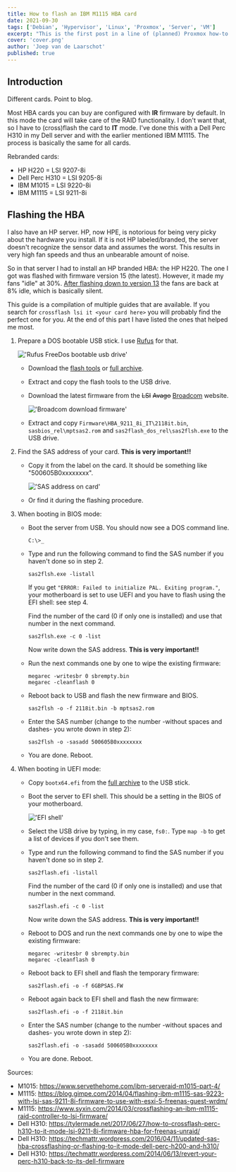 ```yaml
---
title: How to flash an IBM M1115 HBA card
date: 2021-09-30
tags: ['Debian', 'Hypervisor', 'Linux', 'Proxmox', 'Server', 'VM']
excerpt: "This is the first post in a line of (planned) Proxmox how-to posts. In this first post I'll configure a server and install Proxmox and do some basic configuration."
cover: 'cover.png'
author: 'Joep van de Laarschot'
published: true
---
```


## Introduction

Different cards. Point to blog.

Most HBA cards you can buy are configured with **IR** firmware by default. In this mode the card will take care of the RAID functionality. I don't want that, so I have to (cross)flash the card to **IT** mode. I've done this with a Dell Perc H310 in my Dell server and with the earlier mentioned IBM M1115. The process is basically the same for all cards.

<Alert type='info'>
    Rebranded cards:

* HP H220 = LSI 9207-8i
* Dell Perc H310 = LSI 9205-8i
* IBM M1015 = LSI 9220-8i
* IBM M1115 = LSI 9211-8i

</Alert>

## Flashing the HBA

<Alert type='warning'>
I also have an HP server. HP, now HPE, is notorious for being very picky about the hardware you install. If it is not HP labeled/branded, the server doesn't recognize the sensor data and assumes the worst. This results in very high fan speeds and thus an unbearable amount of noise.

So in that server I had to install an HP branded HBA: the HP H220. The one I got was flashed with firmware version 15 (the latest). However, it made my fans "idle" at 30%. [After flashing down to version 13](https://www.reddit.com/r/homelab/comments/evg5in/howto_fix_loud_hp_server_fans_with_an_hp_h220_hba/) the fans are back at 8% idle, which is basically silent.
</Alert>

This guide is a compilation of multiple guides that are available. If you search for `crossflash lsi it <your card here>` you will probably find the perfect one for you. At the end of this part I have listed the ones that helped me most.

1. Prepare a DOS bootable USB stick. I use [Rufus](https://rufus.ie/) for that.

    !['Rufus FreeDos bootable usb drive'](rufus-freedos.png)

    * Download the [flash tools](https://cdn.joeplaa.com/hba-flash/flash-tools.7z) or [full archive](https://cdn.joeplaa.com/hba-flash/LSI-9211-8i.7z).
    * Extract and copy the flash tools to the USB drive.
    * Download the latest firmware from the ~~LSI~~ ~~Avago~~ [Broadcom](https://www.broadcom.com/support/download-search) website.

        !['Broadcom download firmware'](broadcom-download.png)

    * Extract and copy `Firmware\HBA_9211_8i_IT\2118it.bin`, `sasbios_rel\mptsas2.rom` and `sas2flash_dos_rel\sas2flsh.exe` to the USB drive.

2. Find the SAS address of your card. **This is very important!!**

    * Copy it from the label on the card. It should be something like "500605B0xxxxxxxx".

        !['SAS address on card'](sas-address.jpg)

    * Or find it during the flashing procedure.

3. When booting in BIOS mode:

    * Boot the server from USB. You should now see a DOS command line.

        ```command
        C:\>_
        ```

    * Type and run the following command to find the SAS number if you haven't done so in step 2.

        ```command
        sas2flsh.exe -listall
        ```

        If you get `"ERROR: Failed to initialize PAL. Exiting program."`, your motherboard is set to use UEFI and you have to flash using the EFI shell: see step 4.

        Find the number of the card (0 if only one is installed) and use that number in the next command.

        ```command
        sas2flsh.exe -c 0 -list
        ```

        Now write down the SAS address. **This is very important!!**

    * Run the next commands one by one to wipe the existing firmware:

        ```command
        megarec -writesbr 0 sbrempty.bin
        megarec -cleanflash 0
        ```

    * Reboot back to USB and flash the new firmware and BIOS.

        ```command
        sas2flsh -o -f 2118it.bin -b mptsas2.rom 
        ```

    * Enter the SAS number (change to the number -without spaces and dashes- you wrote down in step 2):

        ```command
        sas2flsh -o -sasadd 500605B0xxxxxxxx
        ```

    * You are done. Reboot.

4. When booting in UEFI mode:

    * Copy `bootx64.efi` from the [full archive](https://cdn.joeplaa.com/hba-flash/LSI-9211-8i.7z) to the USB stick.

    * Boot the server to EFI shell. This should be a setting in the BIOS of your motherboard.

        !['EFI shell'](efi-shell.jpg)

    * Select the USB drive by typing, in my case, `fs0:`. Type `map -b` to get a list of devices if you don't see them.

    * Type and run the following command to find the SAS number if you haven't done so in step 2.

        ```shell
        sas2flash.efi -listall
        ```

        Find the number of the card (0 if only one is installed) and use that number in the next command.

        ```shell
        sas2flash.efi -c 0 -list
        ```

        Now write down the SAS address. **This is very important!!**

    * Reboot to DOS and run the next commands one by one to wipe the existing firmware:

        ```command
        megarec -writesbr 0 sbrempty.bin
        megarec -cleanflash 0
        ```

    * Reboot back to EFI shell and flash the temporary firmware:

        ```shell
        sas2flash.efi -o -f 6GBPSAS.FW
        ```

    * Reboot again back to EFI shell and flash the new firmware:

        ```shell
        sas2flash.efi -o -f 2118it.bin
        ```

    * Enter the SAS number (change to the number -without spaces and dashes- you wrote down in step 2):

        ```shell
        sas2flash.efi -o -sasadd 500605B0xxxxxxxx
        ```

    * You are done. Reboot.

<Alert type='info'>
Sources:

* M1015: <https://www.servethehome.com/ibm-serveraid-m1015-part-4/>
* M1115: <https://blog.gimpe.com/2014/04/flashing-ibm-m1115-sas-9223-with-lsi-sas-9211-8i-firmware-to-use-with-esxi-5-freenas-guest-wrdm/>
* M1115: <https://www.syxin.com/2014/03/crossflashing-an-ibm-m1115-raid-controller-to-lsi-firmware/>
* Dell H310: <https://tylermade.net/2017/06/27/how-to-crossflash-perc-h310-to-it-mode-lsi-9211-8i-firmware-hba-for-freenas-unraid/>
* Dell H310: <https://techmattr.wordpress.com/2016/04/11/updated-sas-hba-crossflashing-or-flashing-to-it-mode-dell-perc-h200-and-h310/>
* Dell H310: <https://techmattr.wordpress.com/2014/06/13/revert-your-perc-h310-back-to-its-dell-firmware>

</Alert>